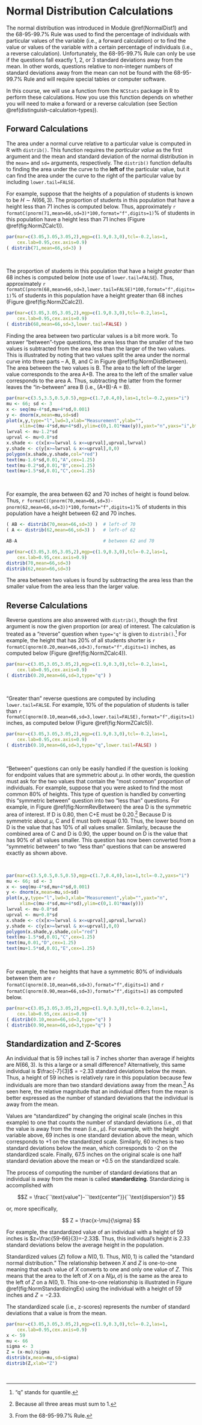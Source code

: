 # Normal Distribution Calculations {#NormalDist2}
The normal distribution was introduced in Module \@ref(NormalDist1) and the 68-95-99.7% Rule was used to find the percentage of individuals with particular values of the variable (i.e., a forward calculation) or to find the value or values of the variable with a certain percentage of individuals (i.e., a reverse calculation). Unfortunately, the 68-95-99.7% Rule can only be use if the questions fall exactly 1, 2, or 3 standard deviations away from the mean. In other words, questions relative to non-integer numbers of standard deviations away from the mean can not be found with the 68-95-99.7% Rule and will require special tables or computer software.

In this course, we will use a function from the `NCStats` package in R to perform these calculations. How you use this function depends on whether you will need to make a forward or a reverse calculation (see Section \@ref(distinguish-calculation-types)).

## Forward Calculations
The area under a normal curve relative to a particular value is computed in R with `distrib()`. This function requires the *particular value* as the first argument and the mean and standard deviation of the normal distribution in the `mean=` and `sd=` arguments, respectively. The `distrib()` function defaults to finding the area under the curve to the **left of** the particular value, but it can find the area under the curve to the right of the particular value by including `lower.tail=FALSE`.

For example, suppose that the heights of a population of students is known to be $H\sim N(66,3)$. The proportion of students in this population that have a height less than 71 inches is computed below. Thus, approximately `r formatC(pnorm(71,mean=66,sd=3)*100,format="f",digits=1)`% of students in this population have a height less than 71 inches (Figure \@ref(fig:NormZCalc1)).

```r
par(mar=c(3.05,3.05,3.05,2),mgp=c(1.9,0.3,0),tcl=-0.2,las=1,
    cex.lab=0.95,cex.axis=0.9)
( distrib(71,mean=66,sd=3) )
```

&nbsp;

The proportion of students in this population that have a height *greater* than 68 inches is computed below (note use of `lower.tail=FALSE`). Thus, approximately `r formatC(pnorm(68,mean=66,sd=3,lower.tail=FALSE)*100,format="f",digits=1)`% of students in this population have a height greater than 68 inches (Figure \@ref(fig:NormZCalc2)).

```r
par(mar=c(3.05,3.05,3.05,2),mgp=c(1.9,0.3,0),tcl=-0.2,las=1,
    cex.lab=0.95,cex.axis=0.9)
( distrib(68,mean=66,sd=3,lower.tail=FALSE) )
```

Finding the area between two particular values is a bit more work. To answer "between"-type questions, the area less than the smaller of the two values is subtracted from the area less than the larger of the two values. This is illustrated by noting that two values split the area under the normal curve into three parts -- A, B, and C in Figure \@ref(fig:NormDistBetween). The area between the two values is B. The area to the left of the larger value corresponds to the area A+B. The area to the left of the smaller value corresponds to the area A. Thus, subtracting the latter from the former leaves the "in-between" area B (i.e., (A+B)-A = B).

```r
par(mar=c(3.5,3.5,0.5,0.5),mgp=c(1.7,0.4,0),las=1,tcl=-0.2,yaxs="i")
mu <- 66; sd <- 3
x <- seq(mu-4*sd,mu+4*sd,0.001)
y <- dnorm(x,mean=mu,sd=sd)
plot(x,y,type="l",lwd=3,xlab="Measurement",ylab="",
     xlim=c(mu-4*sd,mu+4*sd),ylim=c(0,1.01*max(y)),yaxt="n",yaxs="i",bty="n")
lwrval <- mu-1.2*sd
uprval <- mu+0.8*sd
x.shade <- c(x[x>=lwrval & x<=uprval],uprval,lwrval)
y.shade <- c(y[x>=lwrval & x<=uprval],0,0)
polygon(x.shade,y.shade,col="red")
text(mu-1.6*sd,0.01,"A",cex=1.25)
text(mu-0.2*sd,0.01,"B",cex=1.25)
text(mu+1.5*sd,0.01,"C",cex=1.25)
```

&nbsp;

For example, the area between 62 and 70 inches of height is found below. Thus, `r formatC((pnorm(70,mean=66,sd=3)-pnorm(62,mean=66,sd=3))*100,format="f",digits=1)`% of students in this population have a height between 62 and 70 inches.

```r
( AB <- distrib(70,mean=66,sd=3) )  # left-of 70
( A <- distrib(62,mean=66,sd=3) )   # left-of 62
```
```r
AB-A                                # between 62 and 70
```
```r
par(mar=c(3.05,3.05,3.05,2),mgp=c(1.9,0.3,0),tcl=-0.2,las=1,
    cex.lab=0.95,cex.axis=0.9)
distrib(70,mean=66,sd=3)
distrib(62,mean=66,sd=3)
```

::: {.tip data-latex=''}
The area between two values is found by subtracting the area less than the smaller value from the area less than the larger value.
:::

## Reverse Calculations
Reverse questions are also answered with `distrib()`, though the first argument is now the given proportion (or area) of interest. The calculation is treated as a "reverse" question when `type="q"` is given to `distrib()`.^["q" stands for quantile.]  For example, the height that has 20% of all students shorter is  `r formatC(qnorm(0.20,mean=66,sd=3),format="f",digits=1)` inches, as computed below (Figure \@ref(fig:NormZCalc4)).

```r
par(mar=c(3.05,3.05,3.05,2),mgp=c(1.9,0.3,0),tcl=-0.2,las=1,
    cex.lab=0.95,cex.axis=0.9)
( distrib(0.20,mean=66,sd=3,type="q") )
```

&nbsp;

"Greater than" reverse questions are computed by including `lower.tail=FALSE`. For example, 10% of the population of students is taller than `r formatC(qnorm(0.10,mean=66,sd=3,lower.tail=FALSE),format="f",digits=1)` inches, as computed below (Figure \@ref(fig:NormZCalc5)).

```r
par(mar=c(3.05,3.05,3.05,2),mgp=c(1.9,0.3,0),tcl=-0.2,las=1,
    cex.lab=0.95,cex.axis=0.9)
( distrib(0.10,mean=66,sd=3,type="q",lower.tail=FALSE) )
```

&nbsp;

"Between" questions can only be easily handled if the question is looking for endpoint values that are symmetric about $\mu$. In other words, the question must ask for the two values that contain the "most common" proportion of individuals. For example, suppose that you were asked to find the most common 80% of heights. This type of question is handled by converting this "symmetric between" question into two "less than" questions. For example, in Figure \@ref(fig:NormRevBetween) the area D is the symmetric area of interest. If D is 0.80, then C+E must be 0.20.^[Because all three areas must sum to 1.]  Because D is symmetric about $\mu$, C and E must both equal 0.10. Thus, the lower bound on D is the value that has 10% of all values smaller. Similarly, because the combined area of C and D is 0.90, the upper bound on D is the value that has 90% of all values smaller. This question has now been converted from a "symmetric between" to two "less than" questions that can be answered exactly as shown above.

&nbsp;

```r
par(mar=c(3.5,0.5,0.5,0.5),mgp=c(1.7,0.4,0),las=1,tcl=-0.2,yaxs="i")
mu <- 66; sd <- 3
x <- seq(mu-4*sd,mu+4*sd,0.001)
y <- dnorm(x,mean=mu,sd=sd)
plot(x,y,type="l",lwd=3,xlab="Measurement",ylab="",yaxt="n",
     xlim=c(mu-4*sd,mu+4*sd),ylim=c(0,1.01*max(y)))
lwrval <- mu-0.8*sd
uprval <- mu+0.8*sd
x.shade <- c(x[x>=lwrval & x<=uprval],uprval,lwrval)
y.shade <- c(y[x>=lwrval & x<=uprval],0,0)
polygon(x.shade,y.shade,col="red")
text(mu-1.5*sd,0.01,"C",cex=1.25)
text(mu,0.01,"D",cex=1.25)
text(mu+1.5*sd,0.01,"E",cex=1.25)
```

&nbsp;

For example, the two heights that have a symmetric 80% of individuals between them are `r formatC(qnorm(0.10,mean=66,sd=3),format="f",digits=1)` and `r formatC(qnorm(0.90,mean=66,sd=3),format="f",digits=1)` as computed below.

```r
par(mar=c(3.05,3.05,3.05,2),mgp=c(1.9,0.3,0),tcl=-0.2,las=1,
    cex.lab=0.95,cex.axis=0.9)
( distrib(0.10,mean=66,sd=3,type="q") )
( distrib(0.90,mean=66,sd=3,type="q") )
```

## Standardization and Z-Scores
An individual that is 59 inches tall is 7 inches shorter than average if heights are $N(66,3)$. Is this a large or a small difference?  Alternatively, this same individual is $\frac{-7}{3}$ = $-2.33$ standard deviations below the mean. Thus, a height of 59 inches is relatively rare in this population because few individuals are more than two standard deviations away from the mean.^[From the 68-95-99.7% Rule.] As seen here, the relative magnitude that an individual differs from the mean is better expressed as the number of standard deviations that the individual is away from the mean.

Values are "standardized" by changing the original scale (inches in this example) to one that counts the number of standard deviations (i.e., $\sigma$) that the value is away from the mean (i.e., $\mu$). For example, with the height variable above, 69 inches is one standard deviation above the mean, which corresponds to +1 on the standardized scale. Similarly, 60 inches is two standard deviations below the mean, which corresponds to -2 on the standardized scale. Finally, 67.5 inches on the original scale is one half standard deviation above the mean or +0.5 on the standardized scale.

The process of computing the number of standard deviations that an individual is away from the mean is called **standardizing**. Standardizing is accomplished with

$$Z = \frac{``\text{value"}-``\text{center"}}{``\text{dispersion"}} $$

or, more specifically,

$$ Z = \frac{x-\mu}{\sigma} $$

For example, the standardized value of an individual with a height of 59 inches is $z=\frac{59-66}{3}=-2.33$. Thus, this individual's height is 2.33 standard deviations below the average height in the population.

Standardized values ($Z$) follow a $N(0,1)$. Thus, $N(0,1)$ is called the "standard normal distribution."  The relationship between $X$ and $Z$ is one-to-one meaning that each value of $X$ converts to one and only one value of $Z$. This means that the area to the left of $X$ on a $N(\mu,\sigma)$ is the same as the area to the left of $Z$ on a $N(0,1)$. This one-to-one relationship is illustrated in Figure \@ref(fig:NormStandardizingEx) using the individual with a height of 59 inches and $Z=-2.33$.

::: {.tip data-latex=''}
The standardized scale (i.e., z-scores) represents the number of standard deviations that a value is from the mean.
:::

```r
par(mar=c(3.05,3.05,3.05,2),mgp=c(1.9,0.3,0),tcl=-0.2,las=1,
    cex.lab=0.95,cex.axis=0.9)
x <- 59
mu <- 66
sigma <- 3
Z = (x-mu)/sigma
distrib(x,mean=mu,sd=sigma)
distrib(Z,xlab="Z")
```

&nbsp;
